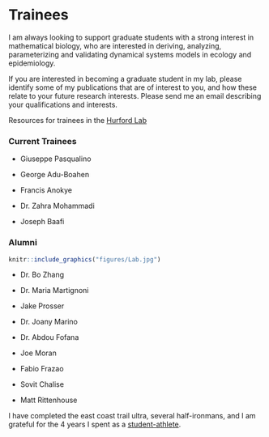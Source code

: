 # Trainees {-}

I am always looking to support graduate students with a strong interest in mathematical biology, who are interested in deriving, analyzing, parameterizing and validating dynamical systems models in ecology and epidemiology.

If you are interested in becoming a graduate student in my lab, please identify some of my publications that are of interest to you, and how these relate to your future research interests. Please send me an email describing your qualifications and interests.

Resources for trainees in the [Hurford Lab](https://ahurford.gitlab.io/resources-for-grad-students/index.html)

### Current Trainees {-}

- Giuseppe Pasqualino

- George Adu-Boahen

- Francis Anokye

- Dr. Zahra Mohammadi

- Joseph Baafi


### Alumni {-}

```r
knitr::include_graphics("figures/Lab.jpg")
```

- Dr. Bo Zhang

- Dr. Maria Martignoni

- Jake Prosser

- Dr. Joany Marino

- Dr. Abdou Fofana

- Joe Moran

- Fabio Frazao

- Sovit Chalise

- Matt Rittenhouse



 I have completed the east coast trail ultra, several half-ironmans, and I am grateful for the 4 years I spent as a [student-athlete](https://youtube.com/clip/Ugkxz7WysQ5wcUwP5XGW2LUH3N_BghyDQDFN).


